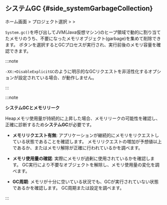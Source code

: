 ## システムGC {#side_systemGarbageCollection}

ホーム画面 &gt; プロジェクト選択 &gt; <Cmdname sid="side_agentsConfiguration" className="uitext" /> &gt; <Cmdname sid="side_systemGarbageCollection" className="uitext" />

<ImgLang img='ipa-system-gc-java.png' desc='システムGC' />

`System.gc()`を呼び出してJVM(Java仮想マシン)のヒープ領域で動的に割り当てたメモリのうち、不要になったメモリオブジェクト(garbage)を集めて削除できます。 <Cmdname sid="BTN07740" className="uitext" />ボタンを選択するとGCプロセスが実行され、実行前後のメモリ容量を確認できます。

:::note 

`-XX:+DisableExplicitGC`のように明示的なGCリクエストを非活性化するオプションが設定されている場合、<Cmdname sid="side_systemGarbageCollection" className="uitext" />が動作しません。 

:::

:::note 

**システムGCとメモリリーク**

Heapメモリ使用量が持続的に上昇した場合、メモリリークの可能性を確認し、正確に診断するため**システムGC**が必要です。 

- **メモリリクエスト有無**: アプリケーションが継続的にメモリをリクエストしている状態であることを確認します。 メモリリクエストの増加が予想値以上であるか、またはメモリ解除が正確に行われているかを調べます。

- **メモリ使用量の確認**: 実際にメモリが過剰に使用されているかを確認します。 GC実行により不要なオブジェクトを解除し、メモリ使用量の変化を調べます。 

- **GC周期**: メモリが十分に空いている状況でも、GCが実行されていない状態であるかを確認します。 GC周期または設定を調べます。 

:::

